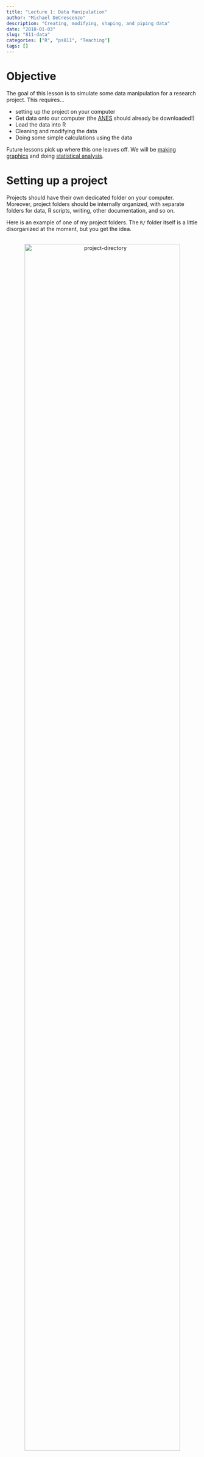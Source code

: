 ```yaml
---
title: "Lecture 1: Data Manipulation"
author: "Michael DeCrescenzo"
description: "Creating, modifying, shaping, and piping data"
date: "2018-01-03"
slug: "811-data"
categories: ["R", "ps811", "Teaching"]
tags: []
---
```




# Objective

The goal of this lesson is to simulate some data manipulation for a research project. This requires...

- setting up the project on your computer
- Get data onto our computer (the [ANES](http://electionstudies.org/studypages/anes_timeseries_cdf/anes_timeseries_cdf.htm) should already be downloaded!)
- Load the data into R
- Cleaning and modifying the data
- Doing some simple calculations using the data


Future lessons pick up where this one leaves off. We will be [making graphics](811/811-graphics) and doing [statistical analysis](811/811-analysis).




# Setting up a project

Projects should have their own dedicated folder on your computer. Moreover, project folders should be internally organized, with separate folders for data, R scripts, writing, other documentation, and so on. 

Here is an example of one of my project folders. The `R/` folder itself is a little disorganized at the moment, but you get the idea.

<center>
  <br>
  <img src="img/dir.png" alt="project-directory" style="width: 90%;"/>
</center>
<br>

You should already have an `ps811/R/lessons/` folder. In that folder, create a `data/` folder to store the ANES data. You'll want to save any `.R` files you are using in the `R/` folder. Here's how I would recommend proceeding with R files for these lessons:

- Download any corresponding script files from [Canvas](https://canvas.wisc.edu/courses/86298)
- Create your own R file for following along and practicing with variations on the provided code (this will be largely based on the script file from Canvas)
- Optional: download the `.Rmd` file for these webpages from my [Github](https://github.com/mikedecr/site-source/tree/master/content/811). These files contain both code and the text on the web pages, but they are fairly easy to interpret. These files are easiest to use with Rstudio. Learn more [here](http://rmarkdown.rstudio.com/).

Some tips for setting up projects: 

- When you name your folders and files, use hyphens or underscores to separate words, not spaces. Something like `811-data-lesson.R` is better than `811 data lesson.R`. 
- Use short folder names when you can. File names as well. This makes your life easier for navigating directory pathways and version-controlling your work (e.g. with Git, which I recommend learning at some point soon).
- Avoid setting up the folders in ways that would require you to navigate *up* the directory tree. If that doesn't immediately make sense, see the section below.



# Directories

Just as you can look around your computer in the file browser ("Finder" on Mac and "Explorer" on Windows), R looks around your computer as well. The problem is, R is very stupid unless you tell it where to look for stuff.

If you open R, it looks some place on your computer by default. Here's where mine is looking right now.

```r
getwd()
```

If you type this command in R, it probably starts at the top of your user profile on your computer (e.g. `"/Users/michaeldecrescenzo/"`). If we want R to find our project files, however, we need to tell R to look in our project folder. Do this by setting the working directory. For example...

```r
setwd("~/folder/pathway/to/project")
```

You should set your directory to the `top` of the project folder, not all the way into the `data/` folder. You should do this because it's always easier to navigate down a folder tree than up a folder tree. The code for navigating *out* a folder, `..`, doesn't tell you which folder is the destination, so it can be confusing to depend on it. 



# Getting started

Let's install some packages that we will use. 

```r
install.packages("magrittr")
install.packages("tidyverse")
```

Once you install these packages, you should comment out the installation commands in your script file. We don't need to install them each time. 

Now load the packages so they can be used in this R session.

```r
library("magrittr")
library("tidyverse")
```

When you load the `tidyverse` package, you actually load several packages that are *part of* the Tidyverse. We'll explain what the Tidyverse is below.

You will notice that a warning message says that some function names in the `tidyverse` package "masks" some of the names in the `magrittr` and other packages. This means some of the object names in the packages are the same. This is *generally* something you should be watching out for, as your code may not work as intended. It is, however, not going to be a problem in this particular instance.


# Loading external data

With your directory set at the top of your current project, find the ANES data file using `list.files()`. You can look inside folders by adding the folder path as an argument. The ANES data should be in the `data/` folder.

```r
list.files()
list.files("data")
```

R has many functions for reading datasets into memory. They typically follow a format of `read.xyz()` (for base functions) or `read_xyz()` (for Tidyverse functions), where `xyz` refers to the file extension of interest. 

We want to read a Stata file, which has the `.dta` extension. Many web pages will recommend using the `foreign` package, but `foreign` is pretty outdated and fails with newer Stata files. I'd recommend the `haven` package. 

```r
# download the package
install.packages("haven")

# use the package to read the data
library("haven")
anes <- read_dta("data/anes_timeseries_cdf.dta")
```

This should take a few moments to load because the ANES cumulative file is a big file. Don't worry.

```r
anes <- haven::read_dta(here::here("static/data/anes_timeseries_cdf.dta"))
```



# Data frames

Most datasets you will work with in R are called "data frames." These are basically R's default dataset object. They are two-dimensional tables, but the columns (variables) have names. These are like the variable names we saw with Stata. What's different about Stata is that, with R, we can have as many datasets in R's current memory as we want. In Stata, you work with one table at a time.

Print the data to see what the table looks like.

```r
anes
```

Technically speaking, the `anes` object is called a "tibble", which is a special type of data frame created by the `tidyverse` package. Tibbles are different from ordinary data frames because they are prettier when they print out. If you want to see what I mean, you can coerce the `anes` object to a regular data frame and see the difference for yourself. You can enter the following code into R *at your own risk* and see the monstrosity that R tries to print out.

```r
as.data.frame(anes)
```

Suffice it to say that R will try to print out what you ask it to. Tibble objects assume that you normally don't want to print out something absolutely huge. 

There are a few handy functions for learning about data frames. 

We can get the number of rows. In this case, rows are survey respondents.

```r
nrow(anes) 
```

We can also get the number of columns (variables).

```r
ncol(anes)
```

You can print out the top or bottom of a data frame to get a glance of it.

```r
head(anes) 
tail(anes)
```

When we print the `anes` object, we don't get a full list of variable names (because there are so many). To get the full set of names, use the `names()` function.

```r
names(anes)
```


# Variables in a data frame

Here's a weird R thing.

Let's look at the `VCF0004` variable. The codebook (which you should have!) tells us that it's the election cycle variable. Let's print it out.

```r
VCF0004
```

You should get an error. 

Why? Because that variable isn't an object we can directly access. Why? Because it's *inside* the `anes` object, and R doesn't know if we have variables with similar names in different datasets, so it's being safe by not letting us access it directly. This is different from what we're used to with Stata, but that's because Stata confines you to one data table at a time. R lets you have as many objects as you want, so we have to be specific about which object we want to access.

To deal with this, we use the `$` character to tell R that a variable is located within a dataset. Let's demonstrate (using the `head()` function to shorten the output).

```r
head(anes$VCF0004)
```

That works. 

You can see the full list of objects that R can access directly like this:

```r
ls()
```

This is sometimes called R's "workspace" or R's current memory. There's no telling what these objects are from this output, only that there are objects with names in memory. They may have other objects "inside of" them or other accessible attributes, each of which require some other method to access them (the `$` for variables within data frames is *one way* of accessing an object's attributes).


# "Attaching" data, and why you should never do it

Or, "my rant on attaching"...

Others may have advised you that *attaching* packages is one way of getting around the annoying `$` notation for variables within data frames. 

Here's my advice. ***Never attach.*** Do not do it. It does not do what you think it does, and it creates so many more (invisible) problems than it solves:

- You may have other objects in R memory with the same names. Many R functions create objects-within-objects that have the same names. Attaching is asking for trouble.
- If attaching leads to a name clash, it can make some objects directly inaccessible by name. 
- Operations like sorting get weird when you attach. Sorting is usually something you want to do to a table of related variables at once. Attaching, however, conceptually ungroups these otherwise related vectors, and things like sorting become more difficult to mentally manage.
- As you become more advanced with R, you will have many related datasets with the same names floating around, and attaching will mess things up. I promise.

And so on. As a result, I'm declaring a strict (but in my opinion, defensible) policy around attaching: **You may not attach.** Do not attach data for your homework. Do not attach data for your final project. Do not attach data in a house or with a mouse. Attaching is a dangerous practice, and I will not endorse any use of it, especially not for newcomers to R.

Luckily for us (and all of the R community), the `tidyverse` package provides many tools that make attaching unnecessary. 



# The Tidyverse

Now, the good stuff.

The [Tidyverse](https://www.tidyverse.org/) describes itself as...

> ...an opinionated collection of R packages designed for data science. All packages share an underlying philosophy and common APIs. 

That philosophy is based on *tidy data*, which refers to data organization where (1) rows contain cases, (2) columns contain variables, and (3) cells contain variable values. 

Although this sounds simple, there are many data formats that do not fit that pattern. Legislative data, for example, is often represented as a vote matrix with legislators in rows and bills in columns. The cells, in turn, would contain `1`s and `0`s to indicate legislators' Yea and Nay votes, respectively, on each bill. A tidy legislative voting dataset, on the other hand, would have a legislator variable, a bill variable, and a vote variable. Both datasets contain the same information, but the organization of the data allow for different sorts of manipulations. And it so happens that the tidy organization is particularly helpful for doing a lot of powerful stuff with R with very little code. 

The Tidyverse is, historically, a collection of philosophicallly unified packages. The eponymous `tidyverse` package is a relatively new entity, which takes some of the most heavily used (but not all) Tidyverse components and places them into one package for convenience. The [packages in the Tidyverse](https://www.tidyverse.org/packages/) are all designed to make data tidy or manipulate already-tidy data. Moreover, the tools are designed with a coherent syntax that makes them easy for beginners to learn, easy to understand (when you read the code), easy to integrate into complex analysis, and easy for visualizing data. It is hard for me, as someone who has been using R for years, to describe to newcomers just how much the Tidyverse has changed the way R is done in the past few years.

One enormous change that the Tidyverse has brought to the world R is the integration and popularization of the pipe operator from the [`magrittr` package](https://cran.r-project.org/web/packages/magrittr/vignettes/magrittr.html). Although we will not cover the pipe operator until the end of this lesson, I encourage you ***not*** to view it as an afterthought. It drastically changes the way R is written and read, and I'd recommend you use it constantly.

For more resources about the Tidyverse (aside from this course), you can visit a webpage devoted to [such resources](https://www.tidyverse.org/learn/), which links you to the [R 4 Data Science](http://r4ds.had.co.nz/) book, a book on [`ggplot2`](https://github.com/hadley/ggplot2-book), and various [cheatsheets](https://www.rstudio.com/resources/cheatsheets/) for the constituent packages of the Tidyverse. I got my start using [this blog post](https://rpubs.com/bradleyboehmke/data_wrangling), which describes the pipe operator and two of the most important Tidyverse packages: `dplyr` and `tidyr`. We will cover the main points of the Tidyverse, but I would bookmark these resources for later browsing.

**One last note before *really* jumping in:** It is a conscious decision to focus on the Tidyverse at the expense of other approaches (namely, "base R"). As I wrote in [the online introduction to these R lessons](811/811-intro), this is because we have a limited time to make R fun and accessible, and base R is neither. That being said, you may encounter base R online and in replication materials for other studies, so you should be open to learning a little bit about it online. But I would encourage against making it your "default" mode of doing R. Hopefully you'll see how easy the Tidyverse is as we proceed!


# How `tidyverse` functions work

Tidyverse literature refers to its core functions as "verbs." These are functions that take a data frame and modify it. 

When you call one of these verbs, you declare the dataset name in the function. This removes the need to specify the dataset when you call a variable. R assumes that variables are located in the declared dataset. A generic example:

```r
dataset <- verb_name(dataset, verb_arguments = ...)
```

We will review the following `tidyverse` functions from the `dplyr` package...

- `rename()`: renaming variables
- `mutate()`: add/modify variables
- `select()`: grab certain columns (variables)
- `filter()`: grab certain rows (cases)
- `summarize()`: collapse/aggregate data (e.g. means)
- `group_by()`: create groups out of your data (e.g. for summarizing within group)
- `arrange()`: reordering rows
- various `join` functions: for *merging* data

And from the `tidyr` package (for making data tidy)

- `gather()`: turn many columns into one column (wide to long)
- `spread()`: turn one column into many columns (long to wide)

Most data manipulation tasks fall under the umbrella of one or more of these functions. This is what makes the Tidyverse so useful: it has a small number of very powerful tools that facilitate nearly all common data munging tasks.


# Renaming

The `rename()` function takes a data frame with one set of names, and it returns a data frame with different names. 

Here, we rename the following variables: 

- election year
- respondents' ratings of the two major US parties on a 7-pt ideological scale (1 "extremely liberal" to 7 "extremely conservative")
- respondents' placement of themselves on the same scale
- and a 7-pt index of party ID (Strong Democrat, Weak Democrat, Independent leaning Democrat, True Independent, Leaning Republican......)

```r
anes <- rename(anes, 
               cycle = VCF0004,
               libcon_demparty = VCF0503, 
               libcon_repparty = VCF0504, 
               libcon_self = VCF0803,
               pid7 = VCF0301)
```


# Modifying data

You can modify the columns of a dataset by creating new variables or modifying existing variables. The `mutate()` function takes a data frame and either adds or overwrites columns as specified.

We'll use `mutate()` to recode some variables. To understand the recoding task, we'll first look at the ideological self-placement variable.

```r
table(anes$libcon_self, exclude = NULL)
```

Only the values 1--7 are valid. We want to recode everything else as `NA`. There are many ways to do this.

## The `ifelse()` function

The `ifelse()` function follows the following psueocode:

```
if (this) then {that} 
  else {something else}
```

Phrased differently, it checks if something in the data is true, and if it's true it does *A*, and if it's false it does *B*. Here it is in action within a call to `mutate()`. The function is long, so I have to get creative with code indentation to make it readable, so bear with me.

```r
# ifelse(logical test, result if TRUE, result if FALSE)
anes <- mutate(anes, 
  libcon_self = 
    ifelse(libcon_self == 0 | libcon_self >= 8 | is.na(libcon_self), 
           NA, 
           libcon_self),
  libcon_demparty = ifelse(libcon_demparty %in% 1:7, libcon_demparty, NA))
 ```

We recode two variables in this `mutate()` call. We use `ifelse()` in slightly different ways.

- If `libcon_self` is 0 *or* greater than or equal to 8 *or* NA, then recode to `NA`, else recode to the existing value of `libcon_self` (i.e. no change). 
- If `libcon_demparty` is an integer value 1 through 7, keep it the way it is, else recode to `NA`. We'll return to the `%in%` operator at the end of this section.

Read the binary logical operators as follows:

- `A == B`: A is equal to B
- `A >= B`: A is greater than or equal to B
- `A <= B`: A is less than or equal to B
- `A | B`: A or B
- `A & B`: A and B

Notice that nothing can be *equal to* `NA`. That's because `NA` isn't a value; it's a stand-in. Use the `is.na()` function instead.

## The `case_when()` function

When we have multiple rules stacked on top of another, things can get hairy. Pseudocode: 
```
if (this) {that} 
  else {if (this) {that} 
         else {if (this) {that} 
                 else {something else} } }
```

This would be difficult to code with `ifelse()`, because we would need to nest multiple `ifelse()` calls inside of each other, which is tedious and prone to mistakes.

We can avoid this using the `case_when()` function, which bills itself as a "vectorized `ifelse()`." Here it is in action:

```r
anes <- mutate(anes,
  libcon_repparty = case_when(
                      libcon_repparty == 1 ~ libcon_repparty,
                      libcon_repparty == 2 ~ libcon_repparty,
                      libcon_repparty %in% c(3, 4) ~ libcon_repparty,
                      libcon_repparty %in% (5:7) ~ libcon_repparty),
  pid7 = case_when(pid7 %in% 1:7 ~ pid7))
```

The replacement value comes after the `~`. Translated:

- If `libcon_repparty` is equal to 1, replace with `libcon_repparty` (i.e. keep the same). If it is 2, keep the same. Same with values 3 and 4, and 5 through 7. The only reason I break these into different conditions is to show you different ways to do this logical matching.
- If the `pid7` variable is an integer value 1 through 7, keep it the same.

Something you should know about `case_when()` is that any value of an existing variable that is not logically matched will be automatically recoded to `NA`. You can override the automatic recoding by specifying a catch-all recode value, `TRUE ~ catch_all_replacement`. 

The above code also features the `%in%` operator, which is a godsend. It is useful because...

- `x == (1 | 2 | 3)` doesn't work
- `x == 1 | x == 2 | x == 3` works but is annoying

Instead, it is easier to type `x %in% c(1, 2, 3)` (or `x %in% 1:3` if matching adjacent integers). What this means is "x is in the set of {1, 2, 3}." It works like the $\in$ operator in set theory.


## Tips for recoding

Depending on what you're doing, you may not find it valuable to recode the original data. Instead you might create a new variable that modifies the original. If you want to pitch the original variables later, you can do it with the `select()` function (described below), but at least you don't need to muck through lots of code to get the originals back. You can just...not delete them.

When you recode new variables, you might want to compare the new and old variables using the `table()` function.

I try to consolidate all of my data cleaning tasks into as few calls to `mutate()` as possible. This makes it easy to retrace your steps. In fact, I usually devote an entire `.R` file in my project solely to cleaning the original data. Once the data are clean, I save a cleaned dataset, and then load the cleaned dataset for subsequent analyses.


## Variables from other variables

Intuitively, you can create variables from other variables. 

Here, we calculate the ideological distance between one's self placement and their placement of the two parties. We also calculate how far apart they perceive the parties to be. The sign of the result ($+/-$) indicates the ideological direction of the difference. Negative values indicate that respondents find themselves to be more liberal than a party, or that they find the Republican Party to be more liberal than the Democratic Party (which would be weird, but hey, that's survey data for you). 

```r
anes <- mutate(anes, 
               dem_distance = libcon_self - libcon_demparty,
               rep_distance = libcon_self - libcon_repparty,
               party_distance = libcon_repparty - libcon_demparty)
```

`mutate()` is great because you can create a variable in one line and use it in another line, without ending the `mutate()` call. Pretty convenient! Here's an example.

```r
data_frame(x = 1:3, 
           y = 4:6, 
           z = x + y, 
           abc = z * z)
```

Side note: this also shows how you can create data frames using the `data_frame()` function.


## Manipulating factors and strings

You should check out the `forcats` and `stringr` packages. They are tools for manipulating factors and strings, respectively, and are loaded when you load the `tidyverse` package. We will revisit these when we discuss graphics in the next lesson.




# Selecting columns

Maybe you don't need all these variables for something. You can select specific variables using the `select()` function.

```r
select(anes, cycle, pid7)
```

(The `pid7` variable is only `NA` because the variable isn't valid for very old survey years. There is nothing wrong here.)

There are various "select helper" functions that aid us in selecting variables. Let's look at the last of the variable names that we've created:

```r
tail(names(anes))
```

We can select a range of variables using the `:` operator, kind of analogous to the way we can create sequences of integers. He we will grab the variables between `dem_distance` and `party_distance`.

```r
select(anes, cycle, dem_distance:party_distance)
```
Again, the `NA` values are just because of the survey year that we can see in the preview.

We can select variables by partial name matches.

```r
select(anes, cycle, contains("libcon"))
```


We can specify variables to *drop* a negative sign, or include a code that says "all of the remaining variables." 

```r
select(anes, -cycle, matches("."))
```

Learn more about select helpers in the help file (`?select`).


# Filtering rows (subsetting)

Let's say we only want some of the cases. Use the `filter()` function and a logical test to identify the cases you want.

The following code says, keep the cases where `cycle` is equal to `2012`. 

```r
filter(anes, cycle == 2012)
```

We can make these operations more complicated if we want---e.g. selecting presidential years using the modulo operator `%%`.

```r
# if (remainder from cycle / 4) is 0
presidentials <- filter(anes, (cycle %% 4) == 0) 
table(presidentials$cycle, exclude = NULL)
```

Because `cycle %% 4` is just a logical vector, we can use it (and other complex expressions) to specify the criteria for our case selection.


# Summarizing

`summarize()` will process multiple observations into summary statistics. This is also known as "collapsing" or "aggregating."

Here we try to find the mean ideological distance between the two parties (as judged by the respondents).

```r
summarize(anes, 
          mean_party_distance = mean(party_distance),
          mean_party_distance_na = mean(party_distance, na.rm = TRUE))
```

This example also highlights how some functions (such as `mean()`) fail if we don't force it to remove `NA` values from the calculation.


# Grouping and summarizing

Most of the time you will use `summarize()` in conjunction with `group_by()`, which (as it sounds) groups the data by some selection of variables. It doesn't modify the cells in any way; it only implicitly partitions the data for later calculations.

For instance, let's say we want to do the above calculation but within each election year. 

```r
# filter out some cases so we can see the results
s <- filter(anes, cycle >= 1992)

# group the data
s <- group_by(s, cycle)

# summarize the grouped data
summarize(s, 
          n = n(),
          mean_party_distance_na = mean(party_distance, na.rm = TRUE))
```

A data frame can later be ungrouped with (wait for it...) `ungroup()`.

Here we also see the `n()` function, which behaves like `nrow()` but within `tidyverse` functions. If the dataset is grouped, `n()` returns the sample size in each group. 

`group_by()` and `n()` also work with `mutate()`. For example, if we wanted to calculate an ideological Z-score for respondents in each election year, we could group by election year and then standardize the scores.

```r
z <- mutate(group_by(anes, cycle), 
            libcon_std = (libcon_self - mean(libcon_self, na.rm = TRUE)) / 
                         sd(libcon_self, na.rm = TRUE))
```

To check this, the mean and standard deviation in each year should be about 0 and 1, respectively. I'm limiting the election cycles we're looking at to presidential years. (We can see when they started asking respondents about ideological self-placement.)

```r
summarize(filter(z, (cycle %% 4) == 0), 
          mean = mean(libcon_std, na.rm = TRUE),
          sd = sd(libcon_std, na.rm = TRUE))
```

Note how I'm nesting these functions using the order of operations. The data I'm passing to `summarize()` is actually the result of the `filter()` command. The section on the pipe operator will help us unpack these operations and make them more linear(!).


# Sorting data

We can sort data frames using `arrange()`. By default, sorting happens in ascending order: 1 followed by 2, and son on. You can sort variables by descending order using the `desc()` function within `arrange()`. You can also sort by multiple variables at once. 

```r
arr <- select(anes, cycle, party_distance) 
arrange(arr, desc(cycle), party_distance)
```

Get a sense for the sorting precedence with this toy example.

```r
d <- data_frame(x = c(1, 1, 2, 2), 
                y = c(1, 2, 1, 2))
d
# sort by y and then by x (meaning, x within y)
arrange(d, y, x)
```


# Joining (merging) 

Because the ANES is so big, this concept will be clearer if we use a toy example. Here we have two datasets with some overlapping cases and some non-overlapping cases.

```r
(data1 <- data_frame(case = 1:3, 
                     var1 = c("a", "b", "c")))
(data2 <- data_frame(case = 2:4, 
                     var2 = c("x", "y", "z")))
```

Both datasets contain cases 2 and 3, but only one dataset contains case 1 and the other dataset contains case 4. So we have partially-overlapping data frames.

What we want to accomplish is putting these datasets together into one table, matching data to the appropriate cases.

The `full_join()` function keeps all cases from both datasets. Non-matching cells are filled with `NA` by default, but you can specify replacement values for non-matches if you wish.

```r
full_join(data1, data2, by = "case")
```

Note: You can merge along multiple variables using `by = c("var1", "var2", ...)`. If you want to match dyad-years, you would want to match both the dyad and the year.Here's a pretend example using stylized Correlates of War and M.I.D.s data.

```r
full_join(cow, mids, by = c("country1", "country2", "year"))
```


`left_join()` keeps all cases from left dataset. If the right dataset can't fill a cell in the left dataset, the result is `NA`. If the right dataset has cases that don't fit into the left, they disappear.

```r
left_join(data1, data2, by = "case")
```


`right_join()` is similar but keeps all cases from right dataset. Unmatched variables again default to `NA`.

```r
right_join(data1, data2, by = "case")
```



`inner_join()` keeps only cases with matches in both datasets.

```r
inner_join(data1, data2, by = "case")
```

`anti_join()` is different. It keeps only the *unmatched* cases (from the left dataset only). This is helpful for diagnosing a problem with an imperfect attempt to join two data frames.

```r
anti_join(data1, data2, by = "case")
anti_join(data2, data1, by = "case")
```



# Tabulating

We'll now introduce some simple functions for tabulating data. This is one area where base functions remain useful, because they're quite easy to use.

`table()` produces a frequency table. We can add the `exclude = NULL` argument to force R to print the instances of `NA` (which it does not do by default).

```r
table(anes$libcon_self, exclude = NULL)
```

We can turn frequencies into proportions by wrapping a table object with `prop.table()`.

```r
prop.table(table(anes$libcon_self, exclude = NULL))
```

You may want to round these proportions to get more manageable values.

```r
round(prop.table(table(anes$libcon_self, exclude = NULL)), 3)
```

Notice how these are nested functions, like $f(g(h(x)))$. This is the kind of flexibility that we like about R.

To make two-way tables, the first variable prints as rows, and the second as columns. 

```r
table(anes$pid7, anes$libcon_self, exclude = NULL)
```

By default, `prop.table()` estimates proportions out of the entire table. You can estimate proportions within rows or columns using the `margin` argument. `margin = 1` calculates the fraction within a row, `margin = 2` calculates the fraction within a column.

```r
tab <- table(anes$pid7, anes$libcon_self, exclude = NULL)
ptab <- prop.table(tab, margin = 1)
round(ptab, 3)
```

# Tidy tables

Objects returned by tables are a `table` object type, which are useful for examining things on your own but don't play nicely with other tools, especially not when you want to export your results (e.g. to ${\mathrm{\LaTeX}}$). If you want to incorporate the results of a tabulation into other data frame operations (the likes of which we've been learning about), there are some Tidyverse-style tabulating functions. They have the added benefit of playing nicely with $n$ many variables instead of two at a time (that's tidy data for you).

```r
count(anes, cycle, pid7)
```

They contain the same information as a `table()` object, but the tidy data format puts variables into columns, cases in rows, and values in cells.

To get proportions, mutate the resulting table as desired. Here we get the proportion of each partisan identity within each election cycle. Group on the cycle and then dividing each count by the sum within the cycle.

```r
(tab <- count(anes, cycle, pid7))

mutate(group_by(tab, cycle), 
       n_in_cycle = sum(n, na.rm = TRUE),
       p = n / n_in_cycle,
       p = round(p, 3))
```

The `count()` function also handles sample weights. 

```r
count(filter(anes, cycle >= 2000), 
      cycle, pid7, wt = VCF0009z)
```

The "counts" are no longer whole numbers, thanks to the survey weights.



# Tidyr functions

This concludes today's foray into the `dplyr` family of functions. Now we'll switch to the `tidyr` functions. The main difference is that `dplyr` tends to *change* data while `tidyr` simply moves it around.

We'll talk about "wide" and "long" data. 

- Wide data might be data from multiple time periods, where variables from different time periods are represented as different columns. So we might have different `x` and `y` variables from three different time periods as columns named `x1`, `x2`, `x3`, `y1`, `y2`, `y3`.
- Long data would have the same information as the wide data, but instead of different variables for time periods, we stack the time periods on top of one another into one variable. So we would have variables for `x` and `y` as well as a `time_period` variable to indicate which observations come from which wave. 

When we shape data, what we're really doing is moving data around (also called "reshaping") to make it long (elongating) or wide (widening). 


# Elongating with `gather()`

Gathering will take multiple columns and stack the cells into one variable (with an accompanying variable for labeling). 

Here is an example using the ideological distance variables from above. First we have to prep some data so we can see how this works.

```r
# keep only certain variables
d <- select(anes, cycle, dem_distance, rep_distance)
# keep certain election years
d <- filter(d, cycle %in% c(2004, 2008, 2012))
# get mean in each year
d <- summarize(group_by(d, cycle), 
               dem_distance = mean(dem_distance, na.rm = TRUE),
               rep_distance = mean(rep_distance, na.rm = TRUE))
d
```

We'll gather the two distance variables into one variable, with another variable to indicate which party we're contrasting.

```r
# gather(data, resulting key, resulting value, initial varlist)
l <- gather(d, key = party, value = distance, dem_distance, rep_distance)
l
```

You could maybe recode the `party` variable to make it prettier, depending on your needs later on. 

Select helper functions also work for selecting which variables to gather.

```r
# gather(data, key, value, varlist)
gather(d, key = party, value = distance, contains("distance"))
```


# Widening data with `spread()`

Spreading is the opposite of gathering. It takes a column and unstacks it into several columns. We need a corresponding label variable also, which becomes the variable names. Observe:

```r
l
spread(l, key = party, value = distance) 
```



# Piping data

Now that we have covered some essential tools for wrangling data, let's tie it all together with the concept of piping.

Let's start by identifying the problem. Data processing requires a lot of steps (each represented by the functions we have learned so far). Many of these steps are related. Can we string these operations together in a way that is easy to understand and easy to write?

One way to sew multiple operations together is with nested functions. Just as we can nest functions in math like $f(g(h(x)))$, we can also do this with R. The problem with this is that the order of operations creates an unintuitive reading experience---we have to read from the inside out. The code becomes ugly and difficult to interpret.

```r
tidy_data <- gather(summarize(group_by(filter(select(dataset, ...), ...), ...), ...), ...)
```

Another way would be to break up the operation into multiple lines. The problem with this method is that it is verbose and creates a lot of redundancy with object assignment (which can slow down your code with big datasets).

```r
d <- select(dataset, ...)
d <- filter(d, ...)
d <- group_by(d, ...)
d <- summarize(d, ...)
d <- gather(d, ...)
```

We'll use the pipe operator `%>%` to make this process easier. The pipe operator takes a left-hand side object and "pipes" it into a right-hand side function. It sounds trivial, but just wait. Here is how it works. We'll use `x` to represent data and `f` to represent functions. 

- By default, `x %>% f()` sets `x` as the first argument in `f`. So `f(x)` is equivalent to `x %>% f()`.
- If `x` is needed elsewhere inside of `f` besides the first argument, we can use `.` to stand-in for `x`. For example, `f(arguments, data = x)` is equivalent to `x %>% f(arguments, data = .)`. 
- If only one argument is needed, the parentheses on `f()` could be omitted. So `f(x)` is equivalent to `x %>% f(.)` is equivalent to `x %>% f()` is equivalent to `x %>% f`. I would recommend not omitting parentheses, however, because keeping parentheses makes it easier to see which names are associated with data and which names are associated with functions. 

The pipe operator allows you to do multiple dataset operations in a *linear* fashion without creating a ton of intermediary objects. The above processing task could be written as the following "pipe chain."

```r
d <- dataset %>%
  select(...) %>%
  filter(...) %>%
  group_by(...) %>%
  summarize(...) %>%
  gather(...) %>%
  print() 
```

Adding `print()` at the end of the chain will print `d` after the results of the pipe chain are assigned to `d`.

As we can see, the pipe chain has made our code linear and readable, and it makes our workflow more straightforward and efficient (because we can *think* linearly again). Reading a complex set of operations linearly isn't normally something you can easily do with programming, so we should really appreciate this!

Here's an example using real data. The pipe chain makes it extremely easy to understand exactly what the code is doing. This is thanks both to the pipe itself, but also the ease with which each `tidyverse` function can be interpreted by an observer.

```r
l <- anes %>%
  select(cycle, contains("distance")) %>%
  filter(cycle %in% c(2004, 2008, 2012)) %>%
  group_by(cycle) %>%
  summarize(n = n(),
            Democratic = mean(dem_distance, na.rm = TRUE),
            Republican = mean(rep_distance, na.rm = TRUE)) %>%
  gather(key = party, value = distance, Democratic, Republican) %>%
  print() 
```

We can use pipes to simplify other tasks from earlier in this lesson, like processing a table using proportions and rounding but without all of the nested functions.

```r
table(anes$pid7, anes$libcon_self, exclude = NULL) %>% 
  prop.table(margin = 1) %>%
  round(3)
```



Pipe chains are efficient for modifying a dataset before plotting. Here is a quick plot from the data we just created (showing that the mean individual sees themselves as more conservative than the Democrats and more liberal than the Republicans).

```r
ggplot(l, aes(x = cycle, y = distance)) +
  geom_hline(yintercept = 0) +
  geom_line(aes(color = party)) +
  geom_point(aes(color = party), size = 2) +
  scale_color_manual(values = c("dodgerblue", "orangered")) +
  labs(x = "Election Cycle",
       y = "Ideological Distance (self minus party)",
       color = "Party",
       title = "Ideological Distance from the Two Major Parties",
       subtitle = "Positive values indicate that the respondent identifies as more conservative than the target party",
       caption = "Data: ANES from select years") +
  theme_bw()
```

If your text editor has the capability, *create a keyboard shortcut for the pipe operator!* I create this kind of thing with Sublime Text all the time. Rstudio can do it as well. Here's what I do:

- `super + .` creates a pipe
- `super + shift + .` creates a pipe and adds a new line
- relatedly, I use `super + shift + ,` to create an assignment operator (`<-`).



# Other helpful pipes

There is one other helpful pipe-like operator that we will talk about: `%$%`. It tells a right-hand function that the variable names in the function come from the left-hand dataset. It doesn't pipe the entire dataset per se; it only says "look here for variable names." The two following commands do the same thing:

```r
table(anes$pid7)
anes %$% table(pid7)
```

This will become more useful when you have a complex function that requires multiple variable names.

```r
# notice which pipe I use after 'anes'
# I use the ordinary pipe to pass entire objects to the following function
anes %$% 
  table(pid7, libcon_self, exclude = NULL) %>% 
  prop.table(margin = 1) %>%
  round(3)
```


# Saving data

You can write or save data from R with many `write.xyz` or `save.xyz` functions. I usually prefer to save data in an R-specific format. 

```r
saveRDS(anes, "data/anes-modified.RDS")
```

```r
saveRDS(anes, here::here("static/data/anes-modified.RDS"))
```

If it's possible that someone using Stata (or some other software) might be using your data, you might save in a more accessible format such as `.csv`.

```r
write_csv(anes, "data/anes-modified.csv")
```

R can read and save to a multitude of file types, including `.dta` for Stata (RIP Stat/Transfer). Some packages provide "swiss-army-knife" data input/output services, such as the `import()` function in Thomas Leeper's `rio` package.


# Summary

There is a lot more "nitty gritty" when it comes to data management in R than in Stata. Luckily, the `tidyverse` provides powerful tools that do a lot of heavy lifting for you. Moreover, these tools have a coherent, shared interface which makes them easy to use and understand. Although we covered piping last, you should not view it as an optional afterthought. It is extremely useful, and you will be much more efficient with R if you embrace it. Make sure you are comfortable with piping, `dplyr`, and `tidyr` before beginning the [lesson on graphics](811/811-graphics).

There are some data-munging tasks that we will cover in the final lesson:

- Writing your own functions
- Loops (and why you should not use them)
- `apply()` functions (and why you should use them instead of loops)
- Nesting and mapping, a tidy (and parallel!) method for applying complex functions across many datasets at once.



# Postscript on coding style

I would talk about coding style, but others can probably do that better than I can (though you can check the R scripts on Canvas for do-as-I-do examples). You can find lots of style guides for R online. They will broadly agree on how to write R with good style, but they won't agree on every fine point. Here are some that I endorse:

- a [short style guide](http://adv-r.had.co.nz/Style.html) by Hadley Wickham that will put you on the right track
- a [longer style guide](http://style.tidyverse.org/) (again by Wickham) that has general style guidance but also guidance specifically for working with the `tidyverse`, for those who want to be a little more obsessive about their programming style

